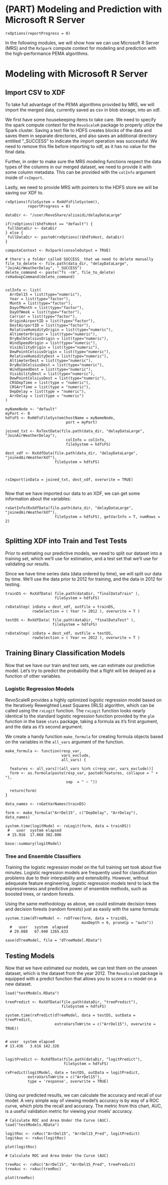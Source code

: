 # (PART) Modeling and Prediction with Microsoft R Server {-}

```r-reportprogress
rxOptions(reportProgress = 0)

```


In the following modules, we will show how we can use Microsoft R Server (MRS) and the `RxSpark` compute context for modeling and prediction with the high-performance PEMA algorithms.

# Modeling with Microsoft R Server


## Import CSV to XDF

To take full advantage of the PEMA algorithms provided by MRS, we will import the merged data, currently saved as csv in blob storage, into an xdf. 

We first have some housekeeping items to take care. We need to specify the spark compute context for the `RevoScaleR` package to properly utlize the Spark cluster. Saving a text file to HDFS creates blocks of the data and saves them in separate directories, and also saves an additional directory entitled "_SUCCESS" to indicate the import operation was successful. We need to remove this file before importing to xdf, as it has no value for the final data. 

Further, in order to make sure the MRS modeling functions respect the data types of the columns in our merged dataset, we need to provide it with some column metadata. This can be provided with the `colInfo` argument inside of `rxImport`.

Lastly, we need to provide MRS with pointers to the HDFS store we will be saving our XDF to.

```r-import-xdf


rxOptions(fileSystem = RxHdfsFileSystem(),
          reportProgress = 0)

dataDir <- "/user/RevoShare/alizaidi/delayDataLarge"

if(rxOptions()$hdfsHost == "default") {
 fullDataDir <- dataDir
} else {
 fullDataDir <- paste0(rxOptions()$hdfsHost, dataDir)
}  

computeContext <- RxSpark(consoleOutput = TRUE)

# there's a folder called SUCCESS_ that we need to delete manually
file_to_delete <- file.path(data_dir, "delayDataLarge", "JoinAirWeatherDelay", "_SUCCESS")
delete_command <- paste("fs -rm", file_to_delete)
rxHadoopCommand(delete_command)


colInfo <- list(
  ArrDel15 = list(type="numeric"),
  Year = list(type="factor"),
  Month = list(type="factor"),
  DayofMonth = list(type="factor"),
  DayOfWeek = list(type="factor"),
  Carrier = list(type="factor"),
  OriginAirportID = list(type="factor"),
  DestAirportID = list(type="factor"),
  RelativeHumidityOrigin = list(type="numeric"),
  AltimeterOrigin = list(type="numeric"),
  DryBulbCelsiusOrigin = list(type="numeric"),
  WindSpeedOrigin = list(type="numeric"),
  VisibilityOrigin = list(type="numeric"),
  DewPointCelsiusOrigin = list(type="numeric"),
  RelativeHumidityDest = list(type="numeric"),
  AltimeterDest = list(type="numeric"),
  DryBulbCelsiusDest = list(type="numeric"),
  WindSpeedDest = list(type="numeric"),
  VisibilityDest = list(type="numeric"),
  DewPointCelsiusDest = list(type="numeric"),
  CRSDepTime = list(type = "numeric"),
  CRSArrTime = list(type = "numeric"),
  DepDelay = list(type = "numeric"),
  ArrDelay = list(type = "numeric")
)

myNameNode <- "default"
myPort <- 0
hdfsFS <- RxHdfsFileSystem(hostName = myNameNode, 
                           port = myPort)

joined_txt <- RxTextData(file.path(data_dir, "delayDataLarge", "JoinAirWeatherDelay"),
                           colInfo = colInfo,
                           fileSystem = hdfsFS)

dest_xdf <- RxXdfData(file.path(data_dir, "delayDataLarge", "joinedAirWeatherXdf"),
                      fileSystem = hdfsFS)



rxImport(inData = joined_txt, dest_xdf, overwrite = TRUE)


```

Now that we have imported our data to an XDF, we can get some information about the variables:

```r-get-info


rxGetInfo(RxXdfData(file.path(data_dir, "delayDataLarge", "joinedAirWeatherXdf"),
                      fileSystem = hdfsFS), getVarInfo = T, numRows = 2)


```


## Splitting XDF into Train and Test Tests

Prior to estimating our predictive models, we need to split our dataset into a training set, which we'll use for estimation, and a test set that we'll use for validating our results.

Since we have time series data (data ordered by time), we will split our data by time. We'll use the data prior to 2012 for training, and the data in 2012 for testing. 

```r-splitxdf

trainDS <- RxXdfData( file.path(dataDir, "finalDataTrain" ),
                      fileSystem = hdfsFS)

rxDataStep( inData = dest_xdf, outFile = trainDS,
            rowSelection = ( Year != 2012 ), overwrite = T )

testDS <- RxXdfData( file.path(dataDir, "finalDataTest" ),
                     fileSystem = hdfsFS)

rxDataStep( inData = dest_xdf, outFile = testDS,
            rowSelection = ( Year == 2012 ), overwrite = T )

```

## Training Binary Classification Models

Now that we have our train and test sets, we can estimate our predictive model. Let's try to predict the probability that a flight will be delayed as a function of other variables.


### Logistic Regression Models

RevoScaleR provides a highly optimized logistic regression model based on the Iteratively Reweighted Least Squares (IRLS) algorithm, which can be called using the `rxLogit` function. The `rxLogit` function looks nearly identical to the standard logistic regression function provided by the `glm` function in the base `stats` package, taking a formula as it's first argument, and the data as it's second argument. 

We create a handy function `make_formula` for creating formula objects based on the variables in the `all_vars` argument of the function.

```r-train-logit

make_formula <- function(resp_var,
                         vars_exclude,
                         all_vars) {
  
  features <- all_vars[!(all_vars %in% c(resp_var, vars_exclude))]
  form <- as.formula(paste(resp_var, paste0(features, collapse = " + "),
                           sep  = " ~ "))
  
  return(form)
}

data_names <- rxGetVarNames(trainDS)

form <- make_formula("ArrDel15", c("DepDelay", "ArrDelay"), data_names)

system.time(logitModel <- rxLogit(form, data = trainDS))
 #   user  system elapsed 
 # 15.916  17.068 302.806 

base::summary(logitModel)

```

### Tree and Ensemble Classifiers

Training the logistic regression model on the full training set took about five minutes. Logistic regression models are frequently used for classification problems due to their interpability and extensibility. However, without adequeate feature engineering, logistic regression models tend to lack the expressiveness and predictive power of ensemble methods, such as boosted trees, or random forests.

Using the same methodology as above, we could estimate decision trees and decision forests (random forests) just as easily with the same formula:

```r-dtree-forest-train

system.time(dTreeModel <- rxDTree(form, data = trainDS,
                                  maxDepth = 6, pruneCp = "auto"))
  #   user   system  elapsed 
  # 29.088   67.940 1265.633

save(dTreeModel, file = "dTreeModel.RData")

```

## Testing Models

Now that we have estimated our models, we can test them on the unseen dataset, which is the dataset from the year 2012. The `RevoScaleR` package is equipped with a predict function that allows you to score a `rx` model on a new dataset.

```r-test-score

load("testModels.RData")

treePredict <- RxXdfData(file.path(dataDir, "treePredict"),
                         fileSystem = hdfsFS)

system.time(rxPredict(dTreeModel, data = testDS, outData = treePredict, 
                      extraVarsToWrite = c("ArrDel15"), overwrite = TRUE))


# user  system elapsed 
# 13.436   3.616 142.326


logitPredict <- RxXdfData(file.path(dataDir, "logitPredict"),
                          fileSystem = hdfsFS)

rxPredict(logitModel, data = testDS, outData = logitPredict,
          extraVarsToWrite = c("ArrDel15"),
          type = 'response', overwrite = TRUE)


```


Using our predicted results, we can calculate the accuracy and recall of our model. A very simple way of viewing model's accuracy is by way of a ROC curve, which plots the recall and accuracy. The metric from this chart, AUC, is a useful validation metric for viewing your moels' accuracy.

```r-model-accuracy
# Calculate ROC and Area Under the Curve (AUC).
load("testModels.RData")

logitRoc <- rxRoc("ArrDel15", "ArrDel15_Pred", logitPredict)
logitAuc <- rxAuc(logitRoc)

plot(logitRoc)

# Calculate ROC and Area Under the Curve (AUC)

treeRoc <- rxRoc("ArrDel15", "ArrDel15_Pred", treePredict)
treeAuc <- rxAuc(treeRoc)

plot(treeRoc)


```

